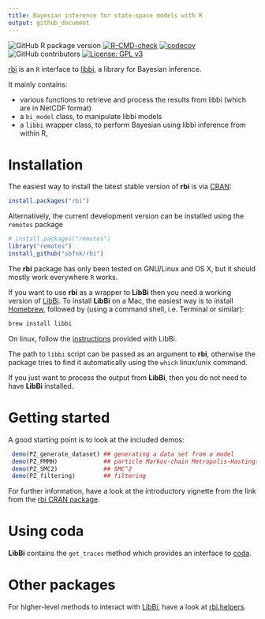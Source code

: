 ```yaml
---
title: Bayesian inference for state-space models with R
output: github_document
---
```


<!-- badges: start -->
![GitHub R package version](https://img.shields.io/github/r-package/v/sbfnk/rbi)
[![R-CMD-check](https://github.com/sbfnk/rbi/actions/workflows/R-CMD-check.yaml/badge.svg)](https://github.com/sbfnk/rbi/actions/workflows/R-CMD-check.yaml)
[![codecov](https://codecov.io/github/sbfnk/rbi/branch/master/graphs/badge.svg)](https://codecov.io/github/sbfnk/rbi) 
![GitHub contributors](https://img.shields.io/github/contributors/sbfnk/rbi)
 [![License: GPL v3](https://img.shields.io/badge/License-GPLv3-blue.svg)](https://www.gnu.org/licenses/gpl-3.0)
<!-- badges: end -->

[rbi](https://github.com/sbfnk/rbi) is an `R` interface to [libbi](http://libbi.org), a library for Bayesian inference.

It mainly contains:

* various functions to retrieve and process the results from libbi (which are in NetCDF format)
* a `bi_model` class, to manipulate libbi models
* a `libbi` wrapper class, to perform Bayesian using libbi inference from within R,

Installation
==============

The easiest way to install the latest stable version of **rbi** is via [CRAN](https://cran.r-project.org/package=rbi):

```r
install.packages("rbi")
```

Alternatively, the current development version can be installed using the `remotes` package

```r
# install.packages("remotes")
library("remotes")
install_github("sbfnk/rbi")
```

The **rbi** package has only been tested on GNU/Linux and OS X, but it should mostly work everywhere `R` works.

If you want to use **rbi** as a wrapper to **LibBi** then you need a working version of [LibBi](https://github.com/lawmurray/LibBi). To install **LibBi** on a Mac, the easiest way is to install [Homebrew](https://brew.sh), followed by (using a command shell, i.e. Terminal or similar):

```sh
brew install libbi
``` 

On linux, follow the [instructions](https://github.com/lawmurray/LibBi/blob/master/INSTALL_LINUX.md) provided with LibBi.

The path to `libbi` script can be passed as an argument to **rbi**, otherwise the package tries to find it automatically using the `which` linux/unix command.

If you just want to process the output from **LibBi**, then you do not need to have **LibBi** installed.

Getting started
==============

A good starting point is to look at the included demos:

```r
 demo(PZ_generate_dataset) ## generating a data set from a model
 demo(PZ_PMMH)             ## particle Markov-chain Metropolis-Hastings
 demo(PZ_SMC2)             ## SMC^2
 demo(PZ_filtering)        ## filtering
```

For further information, have a look at the introductory vignette from the link from the [rbi CRAN package](https://CRAN.R-project.org/package=rbi).

Using coda
==========

**LibBi** contains the `get_traces` method which provides an interface to [coda](https://cran.r-project.org/package=coda).

Other packages
==============

For higher-level methods to interact with [LibBi](https://github.com/lawmurray/LibBi), have a look at [rbi.helpers](https://github.com/sbfnk/RBi.helpers).
